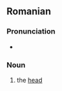 ==Romanian==

===Pronunciation===
* {{IPA|['ka.pul] or ['ka.pu] (''informal'')|lang=ro}}

===Noun===
{{ro-noun-def|ns|na|cap}}

# the [[head]]